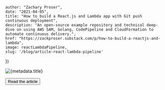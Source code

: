 

    author: "Zachary Proser", 
    date: "2021-04-05", 
    title: "How to build a React.js and Lambda app with Git push continuous deployment", 
    description: "An open-source example repository and technical deep-dive on using AWS SAM, Golang, CodePipeline and CloudFormation to automate continuous delivery.",
    href: "https://zackproser.substack.com/p/how-to-build-a-reactjs-and-lambda",
    image: reactLambdaPipeline,
    slug: '/blog/article-react-lambda-pipeline'
})

<Image src={metadata.image} alt={metadata.title} />

<Button href={metadata.href}>Read the article</Button>


